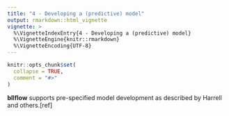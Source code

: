 ```yaml
---
title: "4 - Developing a (predictive) model"
output: rmarkdown::html_vignette
vignette: >
  %\VignetteIndexEntry{4 - Developing a (predictive) model}
  %\VignetteEngine{knitr::rmarkdown}
  %\VignetteEncoding{UTF-8}
---
```


```r
knitr::opts_chunk$set(
  collapse = TRUE,
  comment = "#>"
)
```
**bllflow** supports pre-specified model development as described by Harrell 
and others.[ref]

